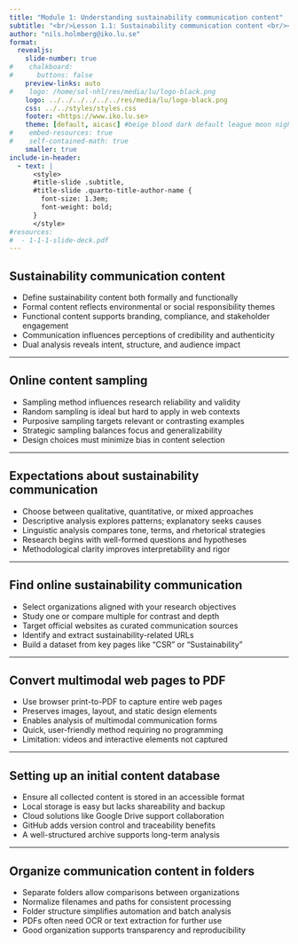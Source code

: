 ```yaml
---
title: "Module 1: Understanding sustainability communication content"
subtitle: "<br/>Lesson 1.1: Sustainability communication content <br/><br/>AI-aided content analysis of sustainability communication"
author: "nils.holmberg@iko.lu.se"
format:
  revealjs: 
    slide-number: true
#    chalkboard: 
#      buttons: false
    preview-links: auto
#    logo: /home/sol-nhl/res/media/lu/logo-black.png
    logo: ../../../../../../res/media/lu/logo-black.png
    css: ../../styles/styles.css
    footer: <https://www.iko.lu.se>
    theme: [default, aicasc] #beige blood dark default league moon night serif simple sky solarized 
#    embed-resources: true
#    self-contained-math: true
    smaller: true
include-in-header:
  - text: |
      <style>
      #title-slide .subtitle,
      #title-slide .quarto-title-author-name {
        font-size: 1.3em;
        font-weight: bold;
      }
      </style>
#resources:
#  - 1-1-1-slide-deck.pdf
---
```


## Sustainability communication content

* Define sustainability content both formally and functionally
* Formal content reflects environmental or social responsibility themes
* Functional content supports branding, compliance, and stakeholder engagement
* Communication influences perceptions of credibility and authenticity
* Dual analysis reveals intent, structure, and audience impact

---

## Online content sampling

* Sampling method influences research reliability and validity
* Random sampling is ideal but hard to apply in web contexts
* Purposive sampling targets relevant or contrasting examples
* Strategic sampling balances focus and generalizability
* Design choices must minimize bias in content selection

---

## Expectations about sustainability communication

* Choose between qualitative, quantitative, or mixed approaches
* Descriptive analysis explores patterns; explanatory seeks causes
* Linguistic analysis compares tone, terms, and rhetorical strategies
* Research begins with well-formed questions and hypotheses
* Methodological clarity improves interpretability and rigor

---

## Find online sustainability communication

* Select organizations aligned with your research objectives
* Study one or compare multiple for contrast and depth
* Target official websites as curated communication sources
* Identify and extract sustainability-related URLs
* Build a dataset from key pages like “CSR” or “Sustainability”

---

## Convert multimodal web pages to PDF

* Use browser print-to-PDF to capture entire web pages
* Preserves images, layout, and static design elements
* Enables analysis of multimodal communication forms
* Quick, user-friendly method requiring no programming
* Limitation: videos and interactive elements not captured

---

## Setting up an initial content database

* Ensure all collected content is stored in an accessible format
* Local storage is easy but lacks shareability and backup
* Cloud solutions like Google Drive support collaboration
* GitHub adds version control and traceability benefits
* A well-structured archive supports long-term analysis

---

## Organize communication content in folders

* Separate folders allow comparisons between organizations
* Normalize filenames and paths for consistent processing
* Folder structure simplifies automation and batch analysis
* PDFs often need OCR or text extraction for further use
* Good organization supports transparency and reproducibility

<!--

## Open Science Methods  

::: columns
::: {.column width="45%"}
- Emphasizes reproducibility and transparency in research.  
- Encourages collaboration among global research communities.  
- Relies on sharing data, code, and methodologies openly.  
- Supported by open-source tools and platforms.  
- Enhances scientific integrity and innovation.
:::

::: {.column width="10%"}
:::

::: {.column width="45%"}

![](../../../../../../res/media/comm/edu/Screenshot_2024-11-12_10-24-56.png){.absolute top="100" left="500" width="500" height="500"}

:::
:::

## Python Environments: Local, Cloud, Notebooks  
- Local environments require Python installation and configuration.  
- Cloud environments like Google Colab eliminate setup hurdles.  
- Notebooks provide interactive code execution and documentation.  
- Cloud environments offer scalability and resource management.  
- Notebooks support real-time code execution alongside markdown.

-->



